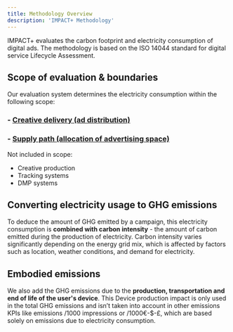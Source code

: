 ```yaml
---
title: Methodology Overview
description: 'IMPACT+ Methodology'
---
```


IMPACT+ evaluates the carbon footprint and electricity consumption of digital ads. The methodology is based on the ISO 14044 standard for digital service Lifecycle Assessment.

## **Scope of evaluation & boundaries**

Our evaluation system determines the electricity consumption within the following scope:

### - **[Creative delivery (ad distribution)](https://impact.mintlify.app/creativedelivery)**
### - **[Supply path (allocation of advertising space)](https://impact.mintlify.app/supplypath.mdx)**


<Tip>
Not included in scope:

- Creative production
- Tracking systems
- DMP systems
</Tip>


## Converting electricity usage to GHG emissions

To deduce the amount of GHG emitted by a campaign, this electricity consumption is **combined
with carbon intensity** - the amount of carbon emitted during the production of electricity. Carbon intensity varies significantly depending on the energy grid mix, which is affected by factors such as location, weather conditions, and demand for electricity.

## Embodied emissions

We also add the GHG emissions due to the **production, transportation and end of life of the user's device**. This Device production impact is only used in the total GHG emissions and isn’t taken into account in other emissions KPIs like emissions /1000 impressions or /1000€-$-£, which are based solely on emissions due to electricity consumption.

